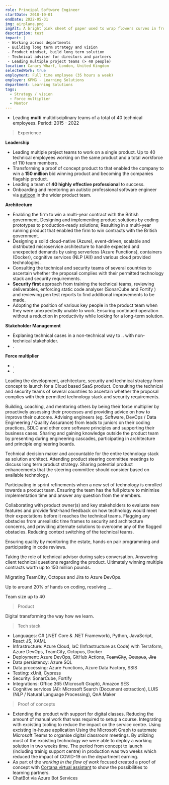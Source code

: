 ```yaml
---
role: Principal Software Engineer
startDate: 2018-10-01
endDate: 2022-05-31
img: airplane.png
imgAlt: A bright pink sheet of paper used to wrap flowers curves in front of rich blue background. Generated by Midjourney - Cyberpunk
description: test
impact: |
 - Working across departments
 - Building long term strategy and vision
 - Product mindset, build long term solution
 - Technical adviser for directors and partners
 - Leading multiple project teams (> 40 people)
location: Canary Wharf, London, United Kingdom
selectedWork: true
employment: Full time employee (35 hours a week)
employer: KPMG - Learning Solutions
department: Learning Solutions
tags:
  - Strategy / vision
  - Force multiplier
  - Mentor
---
```


- Leading **multi** multidisciplinary teams of a total of 40 technical employees.
Period: 2015 - 2022



> Experience

**Leadership**
- Leading multiple project teams to work on a single product. Up to 40 technical employees working on the same product and a total workforce of 110 team members.
- Transforming a proof of concept product to that enabled the company to win a **150 million** bid winning product and becoming the companies flagship product.
- Leading a team of **40 highly effective professional** to success.
- Onboarding and mentoring an autistic professional software engineer via <a href="https://auticon.com/uk/" target="_blank">auticon</a> in the wider product team.

**Architecture**
- Enabling the firm to win a multi-year contract with the British government.
Designing and implementing product solutions by coding prototypes to production-ready solutions; Resulting in a multi-year running product that enabled the firm to win contracts with the British government.
- Designing a solid cloud-native (Azure), event-driven, scalable and distributed microservice architecture to handle expected and unexpected demands by using serverless (Azure Functions), containers (Docker), cognitive services (NLP (AI)) and various cloud provided technologies.
- Consulting the technical and security teams of several countries to ascertain whether the proposal complies with their permitted technology stack and security requirements.
- **Security first** approach from training the technical teams, reviewing deliverables, enforcing static code analyser (SonarCube and Fortify ) and reviewing pen test reports to find additional improvements to be made.
- Adopting the position of various key people in the product team when they were unexpectedly unable to work. Ensuring continued operation without a reduction in productivity while looking for a long-term solution.


**Stakeholder Management**
- Explaning technical cases in a non-technical way to .. with non-technical stakeholder.
- .

**Force multiplier**
- . 
- .

Leading the development, architecture, security and technical strategy from concept to launch for a Cloud based SaaS product. Consulting the technical and security teams of several countries to ascertain whether the proposal complies with their permitted technology stack and security requirements.

Building, coaching, and mentoring others by being their force multiplier by proactively assessing their processes and providing advice on how to improve their outcome. Advising engineers (eg. Software, DevOps / Data Engineering / Quality Assurance) from leads to juniors on their coding practices, SDLC and other core software principles and supporting their business cases.
Sharing and gaining knowledge outside the product team by presenting during engineering cascades, participating in architecture and principle engineering boards.

Technical decision maker and accountable for the entire technology stack as solution architect. Attending product steering committee meetings to discuss long term product strategy. Sharing potential product enhancements that the steering committee should consider based on available technology.

Participating in sprint refinements when a new set of technology is enrolled towards a product team. Ensuring the team has the full picture to minimise implementation time and answer any question from the members.

Collaborating with product owner(s) and key stakeholders to evaluate new features and provide first-hand feedback on how technology would meet their expectations before it reaches the technical teams. Flagging any obstacles from unrealistic time frames to security and architecture concerns, and providing alternate solutions to overcome any of the flagged obstacles. Reducing context switching of the technical teams.

Ensuring quality by monitoring the estate, hands on pair programming and participating in code reviews.

Taking the role of technical advisor during sales conversation. Answering client technical questions regarding the product. Ultimately winning multiple contracts worth up to 150 million pounds.

Migrating TeamCity, Octopus and Jira to Azure DevOps.

Up to around 20% of hands on coding, resolving ....

Team size up to 40

> Product

Digital transforming the way how we learn.

> Tech stack
- Languages: C# (.NET Core & .NET Framework), Python, JavaScript, React JS, XAML
- Infrastructure: Azure Cloud, IaC (Infrastructure as Code) with Terraform, Azure DevOps, TeamCity, Octopus, Docker
- Deployment: Azure DevOps, GitHub Actions, <del>TeamCity</del>, <del>Octopus</del>, <del>Jira</del>
- Data persistency: Azure SQL
- Data processing: Azure Functions, Azure Data Factory, SSIS
- Testing: xUnit, Cypress
- Security: SonarCube, Fortify
- Integrations: Office 365 (Microsoft Graph), Amazon SES
- Cognitive services (AI): Microsoft Search (Document extraction), LUIS (NLP /  Natural Language Processing), QnA Maker

> Proof of concepts
- Extending the product with support for digital classes. Reducing the amount of manual work that was required to setup a course. Integrating with excisting tooling to reduce the impact on the service centre.
Using excisting in-house application Using the Microsoft Graph to automate Microsoft Teams to organise digital classroom meetings. By utilizing most of the excisting technology we were able to deploy a working solution in two weeks time. The period from concept to launch (including trainig support centre) in production was two weeks which reduced the impact of COVID-19 on the department earning.
- As part of the *working in the flow of work* focused created a proof of concept with <a href="https://en.wikipedia.org/wiki/Cortana_(virtual_assistant)" target="_blank">Cortana virtual assistant</a> to show the possibilities to learning partners.
- ChatBot via Azure Bot Services